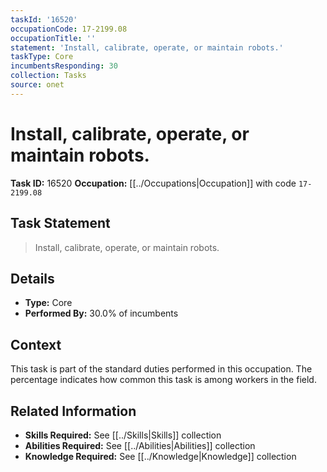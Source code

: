 ```yaml
---
taskId: '16520'
occupationCode: 17-2199.08
occupationTitle: ''
statement: 'Install, calibrate, operate, or maintain robots.'
taskType: Core
incumbentsResponding: 30
collection: Tasks
source: onet
---
```

# Install, calibrate, operate, or maintain robots.

**Task ID:** 16520
**Occupation:** [[../Occupations|Occupation]] with code `17-2199.08`

## Task Statement

> Install, calibrate, operate, or maintain robots.

## Details

- **Type:** Core
- **Performed By:** 30.0% of incumbents

## Context

This task is part of the standard duties performed in this occupation. The percentage indicates how common this task is among workers in the field.

## Related Information

- **Skills Required:** See [[../Skills|Skills]] collection
- **Abilities Required:** See [[../Abilities|Abilities]] collection
- **Knowledge Required:** See [[../Knowledge|Knowledge]] collection
